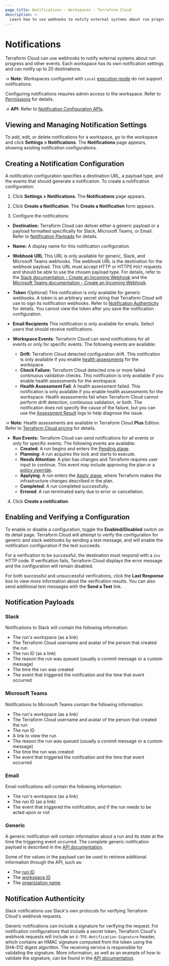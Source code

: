 ```yaml
---
page_title: Notifications - Workspaces - Terraform Cloud
description: >-
  Learn how to use webhooks to notify external systems about run progress and other events. Create and enable workspace notifications.
---
```


# Notifications

Terraform Cloud can use webhooks to notify external systems about run progress and other events. Each workspace has its own notification settings and can notify up to 20 destinations.

-> **Note:** Workspaces configured with `Local` [execution mode](/terraform/cloud-docs/workspaces/settings#execution-mode) do not support notifications.

Configuring notifications requires admin access to the workspace. Refer to [Permissions](/terraform/cloud-docs/users-teams-organizations/permissions) for details.

[permissions-citation]: #intentionally-unused---keep-for-maintainers

-> **API:** Refer to [Notification Configuration APIs](/terraform/cloud-docs/api-docs/notification-configurations).

## Viewing and Managing Notification Settings

To add, edit, or delete notifications for a workspace, go to the workspace and click **Settings > Notifications**. The **Notifications** page appears, showing existing notification configurations.

## Creating a Notification Configuration

A notification configuration specifies a destination URL, a payload type, and the events that should generate a notification. To create a notification configuration:

1.  Click **Settings > Notifications**. The **Notifications** page appears.

2.  Click **Create a Notification**. The **Create a Notification** form appears.

3.  Configure the notifications:

- **Destination:** Terraform Cloud can deliver either a generic payload or a payload formatted specifically for Slack, Microsoft Teams, or Email. Refer to [Notification Payloads](#notification-payloads) for details.
- **Name:** A display name for this notification configuration.
- **Webhook URL** This URL is only available for generic, Slack, and Microsoft Teams webhooks. The webhook URL is the destination for the webhook payload. This URL must accept HTTP or HTTPS `POST` requests and should be able to use the chosen payload type. For details, refer to the [Slack documentation - Create an Incoming Webhook](https://api.slack.com/messaging/webhooks#create_a_webhook) and the [Microsoft Teams documentation - Create an Incoming Webhook](https://docs.microsoft.com/en-us/microsoftteams/platform/webhooks-and-connectors/how-to/add-incoming-webhook).
- **Token** (Optional) This notification is only available for generic webhooks. A token is an arbitrary secret string that Terraform Cloud will use to sign its notification webhooks. Refer to [Notification Authenticity][inpage-hmac] for details. You cannot view the token after you save the notification configuration.
- **Email Recipients** This notification is only available for emails. Select users that should receive notifications.

- **Workspace Events**: Terraform Cloud can send notifications for all events or only for specific events. The following events are available:

  - **Drift**: Terraform Cloud detected configuration drift. This notification is only available if you enable [health assessments](/terraform/cloud-docs/workspaces/health) for the workspace.
  - **Check Failure:** Terraform Cloud detected one or more failed continuous validation checks. This notification is only available if you enable health assessments for the workspace.
  - **Health Assessment Fail**: A health assessment failed. This notification is only available if you enable health assessments for the workspace. Health assessments fail when Terraform Cloud cannot perform drift detection, continuous validation, or both. The notification does not specify the cause of the failure, but you can use the [Assessment Result](/terraform/cloud-docs/api-docs/assessment-results) logs to help diagnose the issue.

-> **Note:** Health assessments are available in Terraform Cloud **Plus** Edition. Refer to [Terraform Cloud pricing](https://www.hashicorp.com/products/terraform/pricing) for details.

- **Run Events:** Terraform Cloud can send notifications for all events or only for specific events. The following events are available:
  - **Created**: A run begins and enters the [Pending stage](/terraform/enterprise/run/states#the-pending-stage).
  - **Planning**: A run acquires the lock and starts to execute.
  - **Needs Attention**: A plan has changes and Terraform requires user input to continue. This event may include approving the plan or a [policy override](/terraform/enterprise/run/states#the-policy-check-stage).
  - **Applying**: A run enters the [Apply stage](/terraform/enterprise/run/states#the-apply-stage), where Terraform makes the infrastructure changes described in the plan.
  - **Completed**: A run completed successfully.
  - **Errored**: A run terminated early due to error or cancellation.

4.  Click **Create a notification**.


## Enabling and Verifying a Configuration

To enable or disable a configuration, toggle the **Enabled/Disabled** switch on its detail page. Terraform Cloud will attempt to verify the configuration for generic and slack webhooks by sending a test message, and will enable the notification configuration if the test succeeds.

For a verification to be successful, the destination must respond with a `2xx` HTTP code. If verification fails, Terraform Cloud displays the error message and the configuration will remain disabled.

For both successful and unsuccessful verifications, click the **Last Response** box to view more information about the verification results. You can also send additional test messages with the **Send a Test** link.

## Notification Payloads

### Slack

Notifications to Slack will contain the following information:

- The run's workspace (as a link)
- The Terraform Cloud username and avatar of the person that created the run
- The run ID (as a link)
- The reason the run was queued (usually a commit message or a custom message)
- The time the run was created
- The event that triggered the notification and the time that event occurred

### Microsoft Teams

Notifications to Microsoft Teams contain the following information:

- The run's workspace (as a link)
- The Terraform Cloud username and avatar of the person that created the run
- The run ID
- A link to view the run
- The reason the run was queued (usually a commit message or a custom message)
- The time the run was created
- The event that triggered the notification and the time that event occurred

### Email

Email notifications will contain the following information:

- The run's workspace (as a link)
- The run ID (as a link)
- The event that triggered the notification, and if the run needs to be acted upon or not

### Generic

A generic notification will contain information about a run and its state at the time the triggering event occurred. The complete generic notification payload is described in the [API documentation][generic-payload].

[generic-payload]: /terraform/cloud-docs/api-docs/notification-configurations#notification-payload

Some of the values in the payload can be used to retrieve additional information through the API, such as:

- The [run ID](/terraform/cloud-docs/api-docs/run#get-run-details)
- The [workspace ID](/terraform/cloud-docs/api-docs/workspaces#list-workspaces)
- The [organization name](/terraform/cloud-docs/api-docs/organizations#show-an-organization)

## Notification Authenticity

[inpage-hmac]: #notification-authenticity

Slack notifications use Slack's own protocols for verifying Terraform Cloud's webhook requests.

Generic notifications can include a signature for verifying the request. For notification configurations that include a secret token, Terraform Cloud's webhook requests will include an `X-TFE-Notification-Signature` header, which contains an HMAC signature computed from the token using the SHA-512 digest algorithm. The receiving service is responsible for validating the signature. More information, as well as an example of how to validate the signature, can be found in the [API documentation](/terraform/cloud-docs/api-docs/notification-configurations#notification-authenticity).
